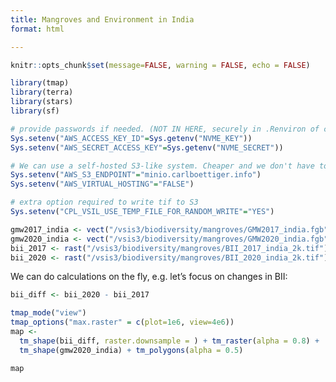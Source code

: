 ```yaml
---
title: Mangroves and Environment in India
format: html

---
```




```r
knitr::opts_chunk$set(message=FALSE, warning = FALSE, echo = FALSE)
```

```r
library(tmap)
library(terra)
library(stars)
library(sf)
```


```r
# provide passwords if needed. (NOT IN HERE, securely in .Renviron of course!)
Sys.setenv("AWS_ACCESS_KEY_ID"=Sys.getenv("NVME_KEY")) 
Sys.setenv("AWS_SECRET_ACCESS_KEY"=Sys.getenv("NVME_SECRET"))

# We can use a self-hosted S3-like system. Cheaper and we don't have to trust AWS...
Sys.setenv("AWS_S3_ENDPOINT"="minio.carlboettiger.info")
Sys.setenv("AWS_VIRTUAL_HOSTING"="FALSE")

# extra option required to write tif to S3
Sys.setenv("CPL_VSIL_USE_TEMP_FILE_FOR_RANDOM_WRITE"="YES") 
```


```r
gmw2017_india <- vect("/vsis3/biodiversity/mangroves/GMW2017_india.fgb") |> st_as_sf()
gmw2020_india <- vect("/vsis3/biodiversity/mangroves/GMW2020_india.fgb") |> st_as_sf()
bii_2017 <- rast("/vsis3/biodiversity/mangroves/BII_2017_india_2k.tif")
bii_2020 <- rast("/vsis3/biodiversity/mangroves/BII_2020_india_2k.tif")

```

We can do calculations on the fly, e.g. let's focus on changes in BII:

```r
bii_diff <- bii_2020 - bii_2017
```


```r
tmap_mode("view")
tmap_options("max.raster" = c(plot=1e6, view=4e6))
map <- 
  tm_shape(bii_diff, raster.downsample = ) + tm_raster(alpha = 0.8) +
  tm_shape(gmw2020_india) + tm_polygons(alpha = 0.5) 

map
```
